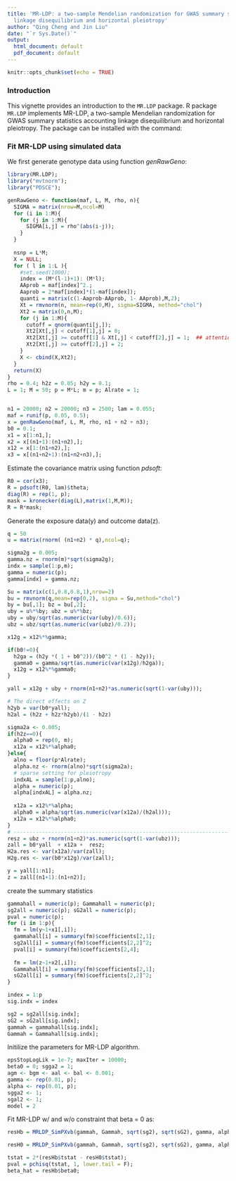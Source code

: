 ```yaml
---
title: 'MR-LDP: a two-sample Mendelian randomization for GWAS summary statistics accounting
  linkage disequilibrium and horizontal pleiotropy'
author: "Qing Cheng and Jin Liu"
date: "`r Sys.Date()`"
output:
  html_document: default
  pdf_document: default
---
```


```r
knitr::opts_chunk$set(echo = TRUE)
```

### Introduction
This vignette provides an introduction to the `MR.LDP` package. R package `MR.LDP` implements MR-LDP, a two-sample Mendelian randomization for GWAS summary statistics accounting
  linkage disequilibrium and horizontal pleiotropy.
The package can be installed with the command:

### Fit MR-LDP using simulated data

We first generate genotype data using function _genRawGeno_:
```r
library(MR.LDP);
library("mvtnorm");
library("PDSCE");

genRawGeno <- function(maf, L, M, rho, n){
  SIGMA = matrix(nrow=M,ncol=M)
  for (i in 1:M){
    for (j in 1:M){
      SIGMA[i,j] = rho^(abs(i-j));
    }
  }
  
  nsnp = L*M;
  X = NULL;
  for ( l in 1:L ){
    #set.seed(1000);
    index = (M*(l-1)+1): (M*l);
    AAprob = maf[index]^2.;
    Aaprob = 2*maf[index]*(1-maf[index]);
    quanti = matrix(c(1-Aaprob-AAprob, 1- AAprob),M,2);
    Xt = rmvnorm(n, mean=rep(0,M), sigma=SIGMA, method="chol")
    Xt2 = matrix(0,n,M);
    for (j in 1:M){
      cutoff = qnorm(quanti[j,]);
      Xt2[Xt[,j] < cutoff[1],j] = 0;
      Xt2[Xt[,j] >= cutoff[1] & Xt[,j] < cutoff[2],j] = 1;  ## attention
      Xt2[Xt[,j] >= cutoff[2],j] = 2;
    }
    X <- cbind(X,Xt2);
  }
  return(X)
}
rho = 0.4; h2z = 0.05; h2y = 0.1;
L = 1; M = 50; p = M*L; m = p; Alrate = 1;


n1 = 20000; n2 = 20000; n3 = 2500; lam = 0.055;
maf = runif(p, 0.05, 0.5);
x = genRawGeno(maf, L, M, rho, n1 + n2 + n3);
b0 = 0.1; 
x1 = x[1:n1,];
x2 = x[(n1+1):(n1+n2),];
x12 = x[1:(n1+n2),];
x3 = x[(n1+n2+1):(n1+n2+n3),];
```
Estimate the covariance matrix using function _pdsoft_:
```r
R0 = cor(x3);
R = pdsoft(R0, lam)$theta;
diag(R) = rep(1, p);
mask = kronecker(diag(L),matrix(1,M,M));
R = R*mask;
```
Generate the exposure data(y) and outcome data(z).
```r
q = 50
u = matrix(rnorm( (n1+n2) * q),ncol=q);

sigma2g = 0.005;
gamma.nz = rnorm(m)*sqrt(sigma2g);
indx = sample(1:p,m);
gamma = numeric(p);
gamma[indx] = gamma.nz;

Su = matrix(c(1,0.8,0.8,1),nrow=2)
bu = rmvnorm(q,mean=rep(0,2), sigma = Su,method="chol")
by = bu[,1]; bz = bu[,2];
uby = u%*%by; ubz = u%*%bz;
uby = uby/sqrt(as.numeric(var(uby)/0.6));
ubz = ubz/sqrt(as.numeric(var(ubz)/0.2));

x12g = x12%*%gamma;

if(b0!=0){
  h2ga = (h2y *( 1 + b0^2))/(b0^2 * (1 - h2y));
  gamma0 = gamma/sqrt(as.numeric(var(x12g)/h2ga));
  x12g = x12%*%gamma0;
}

yall = x12g + uby + rnorm(n1+n2)*as.numeric(sqrt(1-var(uby)));

# The direct effects on Z
h2yb = var(b0*yall);
h2al = (h2z + h2z*h2yb)/(1 - h2z)

sigma2a <- 0.005;
if(h2z==0){
  alpha0 = rep(0, m);
  x12a = x12%*%alpha0;
}else{
  alno = floor(p*Alrate);
  alpha.nz <- rnorm(alno)*sqrt(sigma2a);
  # sparse setting for pleiotropy
  indxAL = sample(1:p,alno);
  alpha = numeric(p);
  alpha[indxAL] = alpha.nz;
  
  x12a = x12%*%alpha;
  alpha0 = alpha/sqrt(as.numeric(var(x12a)/(h2al)));
  x12a = x12%*%alpha0;
}
# ------------------------------------------------------------------------
resz = ubz + rnorm(n1+n2)*as.numeric(sqrt(1-var(ubz)));
zall = b0*yall  + x12a +  resz;
H2a.res <- var(x12a)/var(zall);
H2g.res <- var(b0*x12g)/var(zall);

y = yall[1:n1];
z = zall[(n1+1):(n1+n2)];

```
create the summary statistics
```r
gammahall = numeric(p); Gammahall = numeric(p);
sg2all = numeric(p); sG2all = numeric(p);
pval = numeric(p);
for (i in 1:p){
  fm = lm(y~1+x1[,i]);
  gammahall[i] = summary(fm)$coefficients[2,1];
  sg2all[i] = summary(fm)$coefficients[2,2]^2;
  pval[i] = summary(fm)$coefficients[2,4];
  
  fm = lm(z~1+x2[,i]);
  Gammahall[i] = summary(fm)$coefficients[2,1];
  sG2all[i] = summary(fm)$coefficients[2,2]^2;
}

index = 1:p
sig.indx = index

sg2 = sg2all[sig.indx];
sG2 = sG2all[sig.indx];
gammah = gammahall[sig.indx];
Gammah = Gammahall[sig.indx];

```

Initilize the parameters for MR-LDP algorithm.
```r
epsStopLogLik = 1e-7; maxIter = 10000;
beta0 = 0; sgga2 = 1;
agm <- bgm <- aal <- bal <- 0.001;
gamma <- rep(0.01, p);
alpha <- rep(0.01, p);
sgga2 <- 1;
sgal2 <- 1;
model = 2

```
Fit MR-LDP w/ and w/o constraint that beta = 0 as:
```r
resHb = MRLDP_SimPXvb(gammah, Gammah, sqrt(sg2), sqrt(sG2), gamma, alpha,  beta0, sgga2, sgal2, R, constr = 0, epsStopLogLik, maxIter, model);

resH0 = MRLDP_SimPXvb(gammah, Gammah, sqrt(sg2), sqrt(sG2), gamma, alpha,  beta0, sgga2, sgal2, R, constr = 1, epsStopLogLik, maxIter, model);

tstat = 2*(resHb$tstat - resH0$tstat);
pval = pchisq(tstat, 1, lower.tail = F);
beta_hat = resHb$beta0;

```

